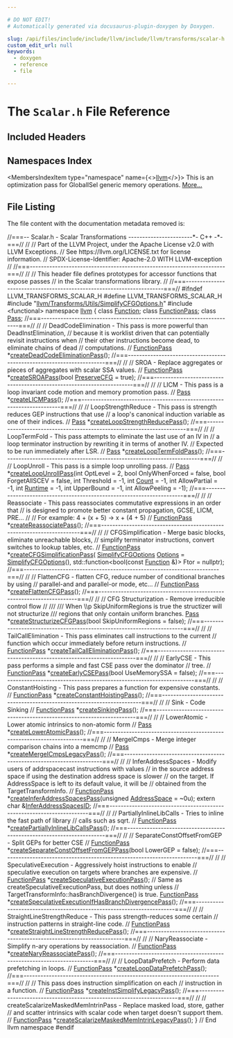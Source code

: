 ```yaml
---

# DO NOT EDIT!
# Automatically generated via docusaurus-plugin-doxygen by Doxygen.

slug: /api/files/include/include/llvm/include/llvm/transforms/scalar-h
custom_edit_url: null
keywords:
  - doxygen
  - reference
  - file

---
```





# The `Scalar.h` File Reference

<DoxygenPage pluginConfig={pluginConfig}>



## Included Headers

<IncludesList>
<IncludesListItem
  filePath="llvm/Transforms/Utils/SimplifyCFGOptions.h"
  permalink="/docs/api/files/include/include/llvm/include/llvm/transforms/include/llvm/transforms/utils/simplifycfgoptions-h"
  isLocal="true" />
<IncludesListItem
  filePath="functional"
  permalink=""
  isLocal="false" />
</IncludesList>

## Namespaces Index

<MembersIndex>

<MembersIndexItem
  type="namespace"
  name={<><a href="/docs/api/namespaces/llvm">llvm</a></>}>
This is an optimization pass for GlobalISel generic memory operations. <a href="/docs/api/namespaces/llvm/#details">More...</a>
</MembersIndexItem>

</MembersIndex>


## File Listing

The file content with the documentation metadata removed is:

<ProgramListing>

<Link id="l00001" /><CodeLine lineNumber="1"><span class="doxyHighlightComment">//===-- Scalar.h - Scalar Transformations -----------------------&#42;- C++ -&#42;-===//</span></CodeLine>
<Link id="l00002" /><CodeLine lineNumber="2"><span class="doxyHighlightComment">//</span></CodeLine>
<Link id="l00003" /><CodeLine lineNumber="3"><span class="doxyHighlightComment">// Part of the LLVM Project, under the Apache License v2.0 with LLVM Exceptions.</span></CodeLine>
<Link id="l00004" /><CodeLine lineNumber="4"><span class="doxyHighlightComment">// See https://llvm.org/LICENSE.txt for license information.</span></CodeLine>
<Link id="l00005" /><CodeLine lineNumber="5"><span class="doxyHighlightComment">// SPDX-License-Identifier: Apache-2.0 WITH LLVM-exception</span></CodeLine>
<Link id="l00006" /><CodeLine lineNumber="6"><span class="doxyHighlightComment">//</span></CodeLine>
<Link id="l00007" /><CodeLine lineNumber="7"><span class="doxyHighlightComment">//===----------------------------------------------------------------------===//</span></CodeLine>
<Link id="l00008" /><CodeLine lineNumber="8"><span class="doxyHighlightComment">//</span></CodeLine>
<Link id="l00009" /><CodeLine lineNumber="9"><span class="doxyHighlightComment">// This header file defines prototypes for accessor functions that expose passes</span></CodeLine>
<Link id="l00010" /><CodeLine lineNumber="10"><span class="doxyHighlightComment">// in the Scalar transformations library.</span></CodeLine>
<Link id="l00011" /><CodeLine lineNumber="11"><span class="doxyHighlightComment">//</span></CodeLine>
<Link id="l00012" /><CodeLine lineNumber="12"><span class="doxyHighlightComment">//===----------------------------------------------------------------------===//</span></CodeLine>
<Link id="l00013" /><CodeLine lineNumber="13"></CodeLine>
<Link id="l00014" /><CodeLine lineNumber="14"><span class="doxyHighlightPreprocessor">#ifndef LLVM&#95;TRANSFORMS&#95;SCALAR&#95;H</span></CodeLine>
<Link id="l00015" /><CodeLine lineNumber="15"><span class="doxyHighlightPreprocessor">#define LLVM&#95;TRANSFORMS&#95;SCALAR&#95;H</span></CodeLine>
<Link id="l00016" /><CodeLine lineNumber="16"></CodeLine>
<Link id="l00017" /><CodeLine lineNumber="17"><span class="doxyHighlightPreprocessor">#include &quot;<a href="/docs/api/files/include/include/llvm/include/llvm/transforms/include/llvm/transforms/utils/simplifycfgoptions-h">llvm/Transforms/Utils/SimplifyCFGOptions.h</a>&quot;</span></CodeLine>
<Link id="l00018" /><CodeLine lineNumber="18"><span class="doxyHighlightPreprocessor">#include &lt;functional&gt;</span></CodeLine>
<Link id="l00019" /><CodeLine lineNumber="19"></CodeLine>
<Link id="l00020" /><CodeLine lineNumber="20"><span class="doxyHighlightKeyword">namespace </span><span class="doxyHighlight"><a href="/docs/api/namespaces/llvm">llvm</a> &#123;</span></CodeLine>
<Link id="l00021" /><CodeLine lineNumber="21"></CodeLine>
<Link id="l00022" /><CodeLine lineNumber="22"><span class="doxyHighlightKeyword">class </span><span class="doxyHighlight"><a href="/docs/api/classes/llvm/function">Function</a>;</span></CodeLine>
<Link id="l00023" /><CodeLine lineNumber="23"><span class="doxyHighlightKeyword">class </span><span class="doxyHighlight"><a href="/docs/api/classes/llvm/functionpass">FunctionPass</a>;</span></CodeLine>
<Link id="l00024" /><CodeLine lineNumber="24"><span class="doxyHighlightKeyword">class </span><span class="doxyHighlight"><a href="/docs/api/classes/llvm/pass">Pass</a>;</span></CodeLine>
<Link id="l00025" /><CodeLine lineNumber="25"></CodeLine>
<Link id="l00026" /><CodeLine lineNumber="26"><span class="doxyHighlightComment">//===----------------------------------------------------------------------===//</span></CodeLine>
<Link id="l00027" /><CodeLine lineNumber="27"><span class="doxyHighlightComment">//</span></CodeLine>
<Link id="l00028" /><CodeLine lineNumber="28"><span class="doxyHighlightComment">// DeadCodeElimination - This pass is more powerful than DeadInstElimination,</span></CodeLine>
<Link id="l00029" /><CodeLine lineNumber="29"><span class="doxyHighlightComment">// because it is worklist driven that can potentially revisit instructions when</span></CodeLine>
<Link id="l00030" /><CodeLine lineNumber="30"><span class="doxyHighlightComment">// their other instructions become dead, to eliminate chains of dead</span></CodeLine>
<Link id="l00031" /><CodeLine lineNumber="31"><span class="doxyHighlightComment">// computations.</span></CodeLine>
<Link id="l00032" /><CodeLine lineNumber="32"><span class="doxyHighlightComment">//</span></CodeLine>
<Link id="l00033" /><CodeLine lineNumber="33"><span class="doxyHighlight"><a href="/docs/api/classes/llvm/functionpass">FunctionPass</a> &#42;<a href="/docs/api/namespaces/llvm/#a2b274400ee4dddce0e8c2e3056fcef20">createDeadCodeEliminationPass</a>();</span></CodeLine>
<Link id="l00034" /><CodeLine lineNumber="34"></CodeLine>
<Link id="l00035" /><CodeLine lineNumber="35"><span class="doxyHighlightComment">//===----------------------------------------------------------------------===//</span></CodeLine>
<Link id="l00036" /><CodeLine lineNumber="36"><span class="doxyHighlightComment">//</span></CodeLine>
<Link id="l00037" /><CodeLine lineNumber="37"><span class="doxyHighlightComment">// SROA - Replace aggregates or pieces of aggregates with scalar SSA values.</span></CodeLine>
<Link id="l00038" /><CodeLine lineNumber="38"><span class="doxyHighlightComment">//</span></CodeLine>
<Link id="l00039" /><CodeLine lineNumber="39"><span class="doxyHighlight"><a href="/docs/api/classes/llvm/functionpass">FunctionPass</a> &#42;<a href="/docs/api/namespaces/llvm/#ae7e42c560dd36ec85086cc1c43b61f56">createSROAPass</a>(</span><span class="doxyHighlightKeywordType">bool</span><span class="doxyHighlight"> <a href="/docs/api/namespaces/llvm/#af4e437674a39417056e3028415053139a83b74c73aa3a3ef410382d9d1b4298a7">PreserveCFG</a> = </span><span class="doxyHighlightKeyword">true</span><span class="doxyHighlight">);</span></CodeLine>
<Link id="l00040" /><CodeLine lineNumber="40"></CodeLine>
<Link id="l00041" /><CodeLine lineNumber="41"><span class="doxyHighlightComment">//===----------------------------------------------------------------------===//</span></CodeLine>
<Link id="l00042" /><CodeLine lineNumber="42"><span class="doxyHighlightComment">//</span></CodeLine>
<Link id="l00043" /><CodeLine lineNumber="43"><span class="doxyHighlightComment">// LICM - This pass is a loop invariant code motion and memory promotion pass.</span></CodeLine>
<Link id="l00044" /><CodeLine lineNumber="44"><span class="doxyHighlightComment">//</span></CodeLine>
<Link id="l00045" /><CodeLine lineNumber="45"><span class="doxyHighlight"><a href="/docs/api/classes/llvm/pass">Pass</a> &#42;<a href="/docs/api/namespaces/llvm/#a52fe42f45635485443c10aa9de4e7825">createLICMPass</a>();</span></CodeLine>
<Link id="l00046" /><CodeLine lineNumber="46"></CodeLine>
<Link id="l00047" /><CodeLine lineNumber="47"><span class="doxyHighlightComment">//===----------------------------------------------------------------------===//</span></CodeLine>
<Link id="l00048" /><CodeLine lineNumber="48"><span class="doxyHighlightComment">//</span></CodeLine>
<Link id="l00049" /><CodeLine lineNumber="49"><span class="doxyHighlightComment">// LoopStrengthReduce - This pass is strength reduces GEP instructions that use</span></CodeLine>
<Link id="l00050" /><CodeLine lineNumber="50"><span class="doxyHighlightComment">// a loop&#39;s canonical induction variable as one of their indices.</span></CodeLine>
<Link id="l00051" /><CodeLine lineNumber="51"><span class="doxyHighlightComment">//</span></CodeLine>
<Link id="l00052" /><CodeLine lineNumber="52"><span class="doxyHighlight"><a href="/docs/api/classes/llvm/pass">Pass</a> &#42;<a href="/docs/api/namespaces/llvm/#ab5e38bfb20e37867b8f1c51c75a38a0a">createLoopStrengthReducePass</a>();</span></CodeLine>
<Link id="l00053" /><CodeLine lineNumber="53"></CodeLine>
<Link id="l00054" /><CodeLine lineNumber="54"><span class="doxyHighlightComment">//===----------------------------------------------------------------------===//</span></CodeLine>
<Link id="l00055" /><CodeLine lineNumber="55"><span class="doxyHighlightComment">//</span></CodeLine>
<Link id="l00056" /><CodeLine lineNumber="56"><span class="doxyHighlightComment">// LoopTermFold -  This pass attempts to eliminate the last use of an IV in</span></CodeLine>
<Link id="l00057" /><CodeLine lineNumber="57"><span class="doxyHighlightComment">// a loop terminator instruction by rewriting it in terms of another IV.</span></CodeLine>
<Link id="l00058" /><CodeLine lineNumber="58"><span class="doxyHighlightComment">// Expected to be run immediately after LSR.</span></CodeLine>
<Link id="l00059" /><CodeLine lineNumber="59"><span class="doxyHighlightComment">//</span></CodeLine>
<Link id="l00060" /><CodeLine lineNumber="60"><span class="doxyHighlight"><a href="/docs/api/classes/llvm/pass">Pass</a> &#42;<a href="/docs/api/namespaces/llvm/#a4cef8b6434346ea581298e723cf81d76">createLoopTermFoldPass</a>();</span></CodeLine>
<Link id="l00061" /><CodeLine lineNumber="61"></CodeLine>
<Link id="l00062" /><CodeLine lineNumber="62"><span class="doxyHighlightComment">//===----------------------------------------------------------------------===//</span></CodeLine>
<Link id="l00063" /><CodeLine lineNumber="63"><span class="doxyHighlightComment">//</span></CodeLine>
<Link id="l00064" /><CodeLine lineNumber="64"><span class="doxyHighlightComment">// LoopUnroll - This pass is a simple loop unrolling pass.</span></CodeLine>
<Link id="l00065" /><CodeLine lineNumber="65"><span class="doxyHighlightComment">//</span></CodeLine>
<Link id="l00066" /><CodeLine lineNumber="66"><span class="doxyHighlight"><a href="/docs/api/classes/llvm/pass">Pass</a> &#42;<a href="/docs/api/namespaces/llvm/#a5661ae57c57732f7f570b4a03f241e33">createLoopUnrollPass</a>(</span><span class="doxyHighlightKeywordType">int</span><span class="doxyHighlight"> OptLevel = 2, </span><span class="doxyHighlightKeywordType">bool</span><span class="doxyHighlight"> OnlyWhenForced = </span><span class="doxyHighlightKeyword">false</span><span class="doxyHighlight">,</span></CodeLine>
<Link id="l00067" /><CodeLine lineNumber="67"><span class="doxyHighlight">                           </span><span class="doxyHighlightKeywordType">bool</span><span class="doxyHighlight"> ForgetAllSCEV = </span><span class="doxyHighlightKeyword">false</span><span class="doxyHighlight">, </span><span class="doxyHighlightKeywordType">int</span><span class="doxyHighlight"> Threshold = -1,</span></CodeLine>
<Link id="l00068" /><CodeLine lineNumber="68"><span class="doxyHighlight">                           </span><span class="doxyHighlightKeywordType">int</span><span class="doxyHighlight"> <a href="/docs/api/namespaces/llvm/#a845e08be4b0320d66901a66b0c0e9509">Count</a> = -1, </span><span class="doxyHighlightKeywordType">int</span><span class="doxyHighlight"> AllowPartial = -1,</span></CodeLine>
<Link id="l00069" /><CodeLine lineNumber="69"><span class="doxyHighlight">                           </span><span class="doxyHighlightKeywordType">int</span><span class="doxyHighlight"> <a href="/docs/api/namespaces/llvm/#a273ffd11c1ebf40fc70e3b22009adabdabc366f2d0ba3d681e7a3899917c5d3de">Runtime</a> = -1, </span><span class="doxyHighlightKeywordType">int</span><span class="doxyHighlight"> UpperBound = -1,</span></CodeLine>
<Link id="l00070" /><CodeLine lineNumber="70"><span class="doxyHighlight">                           </span><span class="doxyHighlightKeywordType">int</span><span class="doxyHighlight"> AllowPeeling = -1);</span></CodeLine>
<Link id="l00071" /><CodeLine lineNumber="71"></CodeLine>
<Link id="l00072" /><CodeLine lineNumber="72"><span class="doxyHighlightComment">//===----------------------------------------------------------------------===//</span></CodeLine>
<Link id="l00073" /><CodeLine lineNumber="73"><span class="doxyHighlightComment">//</span></CodeLine>
<Link id="l00074" /><CodeLine lineNumber="74"><span class="doxyHighlightComment">// Reassociate - This pass reassociates commutative expressions in an order that</span></CodeLine>
<Link id="l00075" /><CodeLine lineNumber="75"><span class="doxyHighlightComment">// is designed to promote better constant propagation, GCSE, LICM, PRE...</span></CodeLine>
<Link id="l00076" /><CodeLine lineNumber="76"><span class="doxyHighlightComment">//</span></CodeLine>
<Link id="l00077" /><CodeLine lineNumber="77"><span class="doxyHighlightComment">// For example:  4 + (x + 5)  -&gt;  x + (4 + 5)</span></CodeLine>
<Link id="l00078" /><CodeLine lineNumber="78"><span class="doxyHighlightComment">//</span></CodeLine>
<Link id="l00079" /><CodeLine lineNumber="79" lineLink="/docs/api/namespaces/llvm/#a579c8ca0c523fd80ab3592d0228f35f1"><span class="doxyHighlight"><a href="/docs/api/classes/llvm/functionpass">FunctionPass</a> &#42;<a href="/docs/api/namespaces/llvm/#a579c8ca0c523fd80ab3592d0228f35f1">createReassociatePass</a>();</span></CodeLine>
<Link id="l00080" /><CodeLine lineNumber="80"></CodeLine>
<Link id="l00081" /><CodeLine lineNumber="81"><span class="doxyHighlightComment">//===----------------------------------------------------------------------===//</span></CodeLine>
<Link id="l00082" /><CodeLine lineNumber="82"><span class="doxyHighlightComment">//</span></CodeLine>
<Link id="l00083" /><CodeLine lineNumber="83"><span class="doxyHighlightComment">// CFGSimplification - Merge basic blocks, eliminate unreachable blocks,</span></CodeLine>
<Link id="l00084" /><CodeLine lineNumber="84"><span class="doxyHighlightComment">// simplify terminator instructions, convert switches to lookup tables, etc.</span></CodeLine>
<Link id="l00085" /><CodeLine lineNumber="85"><span class="doxyHighlightComment">//</span></CodeLine>
<Link id="l00086" /><CodeLine lineNumber="86"><span class="doxyHighlight"><a href="/docs/api/classes/llvm/functionpass">FunctionPass</a> &#42;<a href="/docs/api/namespaces/llvm/#a08b0db116677d9d685f7a07e73a914af">createCFGSimplificationPass</a>(</span></CodeLine>
<Link id="l00087" /><CodeLine lineNumber="87"><span class="doxyHighlight">    <a href="/docs/api/structs/llvm/simplifycfgoptions">SimplifyCFGOptions</a> <a href="/docs/api/files/lib/lib/debuginfo/lib/debuginfo/logicalview/lib/debuginfo/logicalview/core/lvoptions-cpp/#ab4088b7a11f3cbc38ac16a6e9c72494e">Options</a> = <a href="/docs/api/structs/llvm/simplifycfgoptions">SimplifyCFGOptions</a>(),</span></CodeLine>
<Link id="l00088" /><CodeLine lineNumber="88"><span class="doxyHighlight">    std::function&lt;</span><span class="doxyHighlightKeywordType">bool</span><span class="doxyHighlight">(</span><span class="doxyHighlightKeyword">const</span><span class="doxyHighlight"> <a href="/docs/api/classes/llvm/function">Function</a> &amp;)&gt; Ftor = </span><span class="doxyHighlightKeyword">nullptr</span><span class="doxyHighlight">);</span></CodeLine>
<Link id="l00089" /><CodeLine lineNumber="89"></CodeLine>
<Link id="l00090" /><CodeLine lineNumber="90"><span class="doxyHighlightComment">//===----------------------------------------------------------------------===//</span></CodeLine>
<Link id="l00091" /><CodeLine lineNumber="91"><span class="doxyHighlightComment">//</span></CodeLine>
<Link id="l00092" /><CodeLine lineNumber="92"><span class="doxyHighlightComment">// FlattenCFG - flatten CFG, reduce number of conditional branches by using</span></CodeLine>
<Link id="l00093" /><CodeLine lineNumber="93"><span class="doxyHighlightComment">// parallel-and and parallel-or mode, etc...</span></CodeLine>
<Link id="l00094" /><CodeLine lineNumber="94"><span class="doxyHighlightComment">//</span></CodeLine>
<Link id="l00095" /><CodeLine lineNumber="95"><span class="doxyHighlight"><a href="/docs/api/classes/llvm/functionpass">FunctionPass</a> &#42;<a href="/docs/api/namespaces/llvm/#a04b2e2d516b1c7155db2181d2f763211">createFlattenCFGPass</a>();</span></CodeLine>
<Link id="l00096" /><CodeLine lineNumber="96"></CodeLine>
<Link id="l00097" /><CodeLine lineNumber="97"><span class="doxyHighlightComment">//===----------------------------------------------------------------------===//</span></CodeLine>
<Link id="l00098" /><CodeLine lineNumber="98"><span class="doxyHighlightComment">//</span></CodeLine>
<Link id="l00099" /><CodeLine lineNumber="99"><span class="doxyHighlightComment">// CFG Structurization - Remove irreducible control flow</span></CodeLine>
<Link id="l00100" /><CodeLine lineNumber="100"><span class="doxyHighlightComment">//</span></CodeLine>
<Link id="l00101" /><CodeLine lineNumber="101"><span class="doxyHighlightComment">///</span></CodeLine>
<Link id="l00102" /><CodeLine lineNumber="102"><span class="doxyHighlightComment">/// When \\p SkipUniformRegions is true the structizer will not structurize</span></CodeLine>
<Link id="l00103" /><CodeLine lineNumber="103"><span class="doxyHighlightComment">/// regions that only contain uniform branches.</span></CodeLine>
<Link id="l00104" /><CodeLine lineNumber="104"><span class="doxyHighlight"><a href="/docs/api/classes/llvm/pass">Pass</a> &#42;<a href="/docs/api/namespaces/llvm/#a4fb815c8f9920e07c3ab6bfc0e144658">createStructurizeCFGPass</a>(</span><span class="doxyHighlightKeywordType">bool</span><span class="doxyHighlight"> SkipUniformRegions = </span><span class="doxyHighlightKeyword">false</span><span class="doxyHighlight">);</span></CodeLine>
<Link id="l00105" /><CodeLine lineNumber="105"></CodeLine>
<Link id="l00106" /><CodeLine lineNumber="106"><span class="doxyHighlightComment">//===----------------------------------------------------------------------===//</span></CodeLine>
<Link id="l00107" /><CodeLine lineNumber="107"><span class="doxyHighlightComment">//</span></CodeLine>
<Link id="l00108" /><CodeLine lineNumber="108"><span class="doxyHighlightComment">// TailCallElimination - This pass eliminates call instructions to the current</span></CodeLine>
<Link id="l00109" /><CodeLine lineNumber="109"><span class="doxyHighlightComment">// function which occur immediately before return instructions.</span></CodeLine>
<Link id="l00110" /><CodeLine lineNumber="110"><span class="doxyHighlightComment">//</span></CodeLine>
<Link id="l00111" /><CodeLine lineNumber="111"><span class="doxyHighlight"><a href="/docs/api/classes/llvm/functionpass">FunctionPass</a> &#42;<a href="/docs/api/namespaces/llvm/#a0ea2361bffa7838dd88ff68a438f1ecf">createTailCallEliminationPass</a>();</span></CodeLine>
<Link id="l00112" /><CodeLine lineNumber="112"></CodeLine>
<Link id="l00113" /><CodeLine lineNumber="113"><span class="doxyHighlightComment">//===----------------------------------------------------------------------===//</span></CodeLine>
<Link id="l00114" /><CodeLine lineNumber="114"><span class="doxyHighlightComment">//</span></CodeLine>
<Link id="l00115" /><CodeLine lineNumber="115"><span class="doxyHighlightComment">// EarlyCSE - This pass performs a simple and fast CSE pass over the dominator</span></CodeLine>
<Link id="l00116" /><CodeLine lineNumber="116"><span class="doxyHighlightComment">// tree.</span></CodeLine>
<Link id="l00117" /><CodeLine lineNumber="117"><span class="doxyHighlightComment">//</span></CodeLine>
<Link id="l00118" /><CodeLine lineNumber="118"><span class="doxyHighlight"><a href="/docs/api/classes/llvm/functionpass">FunctionPass</a> &#42;<a href="/docs/api/namespaces/llvm/#ae28159c054fa79ac71652e2bb0972082">createEarlyCSEPass</a>(</span><span class="doxyHighlightKeywordType">bool</span><span class="doxyHighlight"> UseMemorySSA = </span><span class="doxyHighlightKeyword">false</span><span class="doxyHighlight">);</span></CodeLine>
<Link id="l00119" /><CodeLine lineNumber="119"></CodeLine>
<Link id="l00120" /><CodeLine lineNumber="120"><span class="doxyHighlightComment">//===----------------------------------------------------------------------===//</span></CodeLine>
<Link id="l00121" /><CodeLine lineNumber="121"><span class="doxyHighlightComment">//</span></CodeLine>
<Link id="l00122" /><CodeLine lineNumber="122"><span class="doxyHighlightComment">// ConstantHoisting - This pass prepares a function for expensive constants.</span></CodeLine>
<Link id="l00123" /><CodeLine lineNumber="123"><span class="doxyHighlightComment">//</span></CodeLine>
<Link id="l00124" /><CodeLine lineNumber="124"><span class="doxyHighlight"><a href="/docs/api/classes/llvm/functionpass">FunctionPass</a> &#42;<a href="/docs/api/namespaces/llvm/#a20cd404d5848ed2897115687638ad66c">createConstantHoistingPass</a>();</span></CodeLine>
<Link id="l00125" /><CodeLine lineNumber="125"></CodeLine>
<Link id="l00126" /><CodeLine lineNumber="126"><span class="doxyHighlightComment">//===----------------------------------------------------------------------===//</span></CodeLine>
<Link id="l00127" /><CodeLine lineNumber="127"><span class="doxyHighlightComment">//</span></CodeLine>
<Link id="l00128" /><CodeLine lineNumber="128"><span class="doxyHighlightComment">// Sink - Code Sinking</span></CodeLine>
<Link id="l00129" /><CodeLine lineNumber="129"><span class="doxyHighlightComment">//</span></CodeLine>
<Link id="l00130" /><CodeLine lineNumber="130"><span class="doxyHighlight"><a href="/docs/api/classes/llvm/functionpass">FunctionPass</a> &#42;<a href="/docs/api/namespaces/llvm/#a701a74c44c000aec789c8e6e7fe064d6">createSinkingPass</a>();</span></CodeLine>
<Link id="l00131" /><CodeLine lineNumber="131"></CodeLine>
<Link id="l00132" /><CodeLine lineNumber="132"><span class="doxyHighlightComment">//===----------------------------------------------------------------------===//</span></CodeLine>
<Link id="l00133" /><CodeLine lineNumber="133"><span class="doxyHighlightComment">//</span></CodeLine>
<Link id="l00134" /><CodeLine lineNumber="134"><span class="doxyHighlightComment">// LowerAtomic - Lower atomic intrinsics to non-atomic form</span></CodeLine>
<Link id="l00135" /><CodeLine lineNumber="135"><span class="doxyHighlightComment">//</span></CodeLine>
<Link id="l00136" /><CodeLine lineNumber="136" lineLink="/docs/api/namespaces/llvm/#a89f041a48077d86d518b8a78c0aa093b"><span class="doxyHighlight"><a href="/docs/api/classes/llvm/pass">Pass</a> &#42;<a href="/docs/api/namespaces/llvm/#a89f041a48077d86d518b8a78c0aa093b">createLowerAtomicPass</a>();</span></CodeLine>
<Link id="l00137" /><CodeLine lineNumber="137"></CodeLine>
<Link id="l00138" /><CodeLine lineNumber="138"><span class="doxyHighlightComment">//===----------------------------------------------------------------------===//</span></CodeLine>
<Link id="l00139" /><CodeLine lineNumber="139"><span class="doxyHighlightComment">//</span></CodeLine>
<Link id="l00140" /><CodeLine lineNumber="140"><span class="doxyHighlightComment">// MergeICmps - Merge integer comparison chains into a memcmp</span></CodeLine>
<Link id="l00141" /><CodeLine lineNumber="141"><span class="doxyHighlightComment">//</span></CodeLine>
<Link id="l00142" /><CodeLine lineNumber="142"><span class="doxyHighlight"><a href="/docs/api/classes/llvm/pass">Pass</a> &#42;<a href="/docs/api/namespaces/llvm/#aa081110964f157cbac7aae94385ef29b">createMergeICmpsLegacyPass</a>();</span></CodeLine>
<Link id="l00143" /><CodeLine lineNumber="143"></CodeLine>
<Link id="l00144" /><CodeLine lineNumber="144"><span class="doxyHighlightComment">//===----------------------------------------------------------------------===//</span></CodeLine>
<Link id="l00145" /><CodeLine lineNumber="145"><span class="doxyHighlightComment">//</span></CodeLine>
<Link id="l00146" /><CodeLine lineNumber="146"><span class="doxyHighlightComment">// InferAddressSpaces - Modify users of addrspacecast instructions with values</span></CodeLine>
<Link id="l00147" /><CodeLine lineNumber="147"><span class="doxyHighlightComment">// in the source address space if using the destination address space is slower</span></CodeLine>
<Link id="l00148" /><CodeLine lineNumber="148"><span class="doxyHighlightComment">// on the target. If AddressSpace is left to its default value, it will be</span></CodeLine>
<Link id="l00149" /><CodeLine lineNumber="149"><span class="doxyHighlightComment">// obtained from the TargetTransformInfo.</span></CodeLine>
<Link id="l00150" /><CodeLine lineNumber="150"><span class="doxyHighlightComment">//</span></CodeLine>
<Link id="l00151" /><CodeLine lineNumber="151"><span class="doxyHighlight"><a href="/docs/api/classes/llvm/functionpass">FunctionPass</a> &#42;<a href="/docs/api/namespaces/llvm/#ac2d015931f100c1d324b07e550ae5e74">createInferAddressSpacesPass</a>(</span><span class="doxyHighlightKeywordType">unsigned</span><span class="doxyHighlight"> <a href="/docs/api/namespaces/llvm/nvptxas/#ad7d00b71af84502be65ae2de3f8d91dc">AddressSpace</a> = ~0u);</span></CodeLine>
<Link id="l00152" /><CodeLine lineNumber="152"><span class="doxyHighlightKeyword">extern</span><span class="doxyHighlight"> </span><span class="doxyHighlightKeywordType">char</span><span class="doxyHighlight"> &amp;<a href="/docs/api/namespaces/llvm/#a6aa4d43382fa4cc4c1801e79d0ff814a">InferAddressSpacesID</a>;</span></CodeLine>
<Link id="l00153" /><CodeLine lineNumber="153"></CodeLine>
<Link id="l00154" /><CodeLine lineNumber="154"><span class="doxyHighlightComment">//===----------------------------------------------------------------------===//</span></CodeLine>
<Link id="l00155" /><CodeLine lineNumber="155"><span class="doxyHighlightComment">//</span></CodeLine>
<Link id="l00156" /><CodeLine lineNumber="156"><span class="doxyHighlightComment">// PartiallyInlineLibCalls - Tries to inline the fast path of library</span></CodeLine>
<Link id="l00157" /><CodeLine lineNumber="157"><span class="doxyHighlightComment">// calls such as sqrt.</span></CodeLine>
<Link id="l00158" /><CodeLine lineNumber="158"><span class="doxyHighlightComment">//</span></CodeLine>
<Link id="l00159" /><CodeLine lineNumber="159"><span class="doxyHighlight"><a href="/docs/api/classes/llvm/functionpass">FunctionPass</a> &#42;<a href="/docs/api/namespaces/llvm/#ad63e4573b9d9dbb985ace8dfa6ad65ec">createPartiallyInlineLibCallsPass</a>();</span></CodeLine>
<Link id="l00160" /><CodeLine lineNumber="160"></CodeLine>
<Link id="l00161" /><CodeLine lineNumber="161"><span class="doxyHighlightComment">//===----------------------------------------------------------------------===//</span></CodeLine>
<Link id="l00162" /><CodeLine lineNumber="162"><span class="doxyHighlightComment">//</span></CodeLine>
<Link id="l00163" /><CodeLine lineNumber="163"><span class="doxyHighlightComment">// SeparateConstOffsetFromGEP - Split GEPs for better CSE</span></CodeLine>
<Link id="l00164" /><CodeLine lineNumber="164"><span class="doxyHighlightComment">//</span></CodeLine>
<Link id="l00165" /><CodeLine lineNumber="165"><span class="doxyHighlight"><a href="/docs/api/classes/llvm/functionpass">FunctionPass</a> &#42;<a href="/docs/api/namespaces/llvm/#a9c0b23603da5cadac0b7602fae0dddc5">createSeparateConstOffsetFromGEPPass</a>(</span><span class="doxyHighlightKeywordType">bool</span><span class="doxyHighlight"> LowerGEP = </span><span class="doxyHighlightKeyword">false</span><span class="doxyHighlight">);</span></CodeLine>
<Link id="l00166" /><CodeLine lineNumber="166"></CodeLine>
<Link id="l00167" /><CodeLine lineNumber="167"><span class="doxyHighlightComment">//===----------------------------------------------------------------------===//</span></CodeLine>
<Link id="l00168" /><CodeLine lineNumber="168"><span class="doxyHighlightComment">//</span></CodeLine>
<Link id="l00169" /><CodeLine lineNumber="169"><span class="doxyHighlightComment">// SpeculativeExecution - Aggressively hoist instructions to enable</span></CodeLine>
<Link id="l00170" /><CodeLine lineNumber="170"><span class="doxyHighlightComment">// speculative execution on targets where branches are expensive.</span></CodeLine>
<Link id="l00171" /><CodeLine lineNumber="171"><span class="doxyHighlightComment">//</span></CodeLine>
<Link id="l00172" /><CodeLine lineNumber="172"><span class="doxyHighlight"><a href="/docs/api/classes/llvm/functionpass">FunctionPass</a> &#42;<a href="/docs/api/namespaces/llvm/#a7e39bf7339f0cec2c2a2977775fc9060">createSpeculativeExecutionPass</a>();</span></CodeLine>
<Link id="l00173" /><CodeLine lineNumber="173"></CodeLine>
<Link id="l00174" /><CodeLine lineNumber="174"><span class="doxyHighlightComment">// Same as createSpeculativeExecutionPass, but does nothing unless</span></CodeLine>
<Link id="l00175" /><CodeLine lineNumber="175"><span class="doxyHighlightComment">// TargetTransformInfo::hasBranchDivergence() is true.</span></CodeLine>
<Link id="l00176" /><CodeLine lineNumber="176"><span class="doxyHighlight"><a href="/docs/api/classes/llvm/functionpass">FunctionPass</a> &#42;<a href="/docs/api/namespaces/llvm/#a2da139631dd2ed0bd958ae56a04bb3dc">createSpeculativeExecutionIfHasBranchDivergencePass</a>();</span></CodeLine>
<Link id="l00177" /><CodeLine lineNumber="177"></CodeLine>
<Link id="l00178" /><CodeLine lineNumber="178"><span class="doxyHighlightComment">//===----------------------------------------------------------------------===//</span></CodeLine>
<Link id="l00179" /><CodeLine lineNumber="179"><span class="doxyHighlightComment">//</span></CodeLine>
<Link id="l00180" /><CodeLine lineNumber="180"><span class="doxyHighlightComment">// StraightLineStrengthReduce - This pass strength-reduces some certain</span></CodeLine>
<Link id="l00181" /><CodeLine lineNumber="181"><span class="doxyHighlightComment">// instruction patterns in straight-line code.</span></CodeLine>
<Link id="l00182" /><CodeLine lineNumber="182"><span class="doxyHighlightComment">//</span></CodeLine>
<Link id="l00183" /><CodeLine lineNumber="183"><span class="doxyHighlight"><a href="/docs/api/classes/llvm/functionpass">FunctionPass</a> &#42;<a href="/docs/api/namespaces/llvm/#ae040857e54926714367245b71d69155f">createStraightLineStrengthReducePass</a>();</span></CodeLine>
<Link id="l00184" /><CodeLine lineNumber="184"></CodeLine>
<Link id="l00185" /><CodeLine lineNumber="185"><span class="doxyHighlightComment">//===----------------------------------------------------------------------===//</span></CodeLine>
<Link id="l00186" /><CodeLine lineNumber="186"><span class="doxyHighlightComment">//</span></CodeLine>
<Link id="l00187" /><CodeLine lineNumber="187"><span class="doxyHighlightComment">// NaryReassociate - Simplify n-ary operations by reassociation.</span></CodeLine>
<Link id="l00188" /><CodeLine lineNumber="188"><span class="doxyHighlightComment">//</span></CodeLine>
<Link id="l00189" /><CodeLine lineNumber="189"><span class="doxyHighlight"><a href="/docs/api/classes/llvm/functionpass">FunctionPass</a> &#42;<a href="/docs/api/namespaces/llvm/#a3cb6969a73ff0eafb38cd7a4eb892c2a">createNaryReassociatePass</a>();</span></CodeLine>
<Link id="l00190" /><CodeLine lineNumber="190"></CodeLine>
<Link id="l00191" /><CodeLine lineNumber="191"><span class="doxyHighlightComment">//===----------------------------------------------------------------------===//</span></CodeLine>
<Link id="l00192" /><CodeLine lineNumber="192"><span class="doxyHighlightComment">//</span></CodeLine>
<Link id="l00193" /><CodeLine lineNumber="193"><span class="doxyHighlightComment">// LoopDataPrefetch - Perform data prefetching in loops.</span></CodeLine>
<Link id="l00194" /><CodeLine lineNumber="194"><span class="doxyHighlightComment">//</span></CodeLine>
<Link id="l00195" /><CodeLine lineNumber="195"><span class="doxyHighlight"><a href="/docs/api/classes/llvm/functionpass">FunctionPass</a> &#42;<a href="/docs/api/namespaces/llvm/#a7c077d5ecfb6be89f42babfdce5a71d3">createLoopDataPrefetchPass</a>();</span></CodeLine>
<Link id="l00196" /><CodeLine lineNumber="196"></CodeLine>
<Link id="l00197" /><CodeLine lineNumber="197"><span class="doxyHighlightComment">//===----------------------------------------------------------------------===//</span></CodeLine>
<Link id="l00198" /><CodeLine lineNumber="198"><span class="doxyHighlightComment">//</span></CodeLine>
<Link id="l00199" /><CodeLine lineNumber="199"><span class="doxyHighlightComment">// This pass does instruction simplification on each</span></CodeLine>
<Link id="l00200" /><CodeLine lineNumber="200"><span class="doxyHighlightComment">// instruction in a function.</span></CodeLine>
<Link id="l00201" /><CodeLine lineNumber="201"><span class="doxyHighlightComment">//</span></CodeLine>
<Link id="l00202" /><CodeLine lineNumber="202"><span class="doxyHighlight"><a href="/docs/api/classes/llvm/functionpass">FunctionPass</a> &#42;<a href="/docs/api/namespaces/llvm/#afb65f938406d0b71e233fa1a0d343838">createInstSimplifyLegacyPass</a>();</span></CodeLine>
<Link id="l00203" /><CodeLine lineNumber="203"></CodeLine>
<Link id="l00204" /><CodeLine lineNumber="204"></CodeLine>
<Link id="l00205" /><CodeLine lineNumber="205"><span class="doxyHighlightComment">//===----------------------------------------------------------------------===//</span></CodeLine>
<Link id="l00206" /><CodeLine lineNumber="206"><span class="doxyHighlightComment">//</span></CodeLine>
<Link id="l00207" /><CodeLine lineNumber="207"><span class="doxyHighlightComment">// createScalarizeMaskedMemIntrinPass - Replace masked load, store, gather</span></CodeLine>
<Link id="l00208" /><CodeLine lineNumber="208"><span class="doxyHighlightComment">// and scatter intrinsics with scalar code when target doesn&#39;t support them.</span></CodeLine>
<Link id="l00209" /><CodeLine lineNumber="209"><span class="doxyHighlightComment">//</span></CodeLine>
<Link id="l00210" /><CodeLine lineNumber="210"><span class="doxyHighlight"><a href="/docs/api/classes/llvm/functionpass">FunctionPass</a> &#42;<a href="/docs/api/namespaces/llvm/#a3ea9ab9b526cb142204344175bfb6068">createScalarizeMaskedMemIntrinLegacyPass</a>();</span></CodeLine>
<Link id="l00211" /><CodeLine lineNumber="211"><span class="doxyHighlight">&#125; </span><span class="doxyHighlightComment">// End llvm namespace</span></CodeLine>
<Link id="l00212" /><CodeLine lineNumber="212"></CodeLine>
<Link id="l00213" /><CodeLine lineNumber="213"><span class="doxyHighlightPreprocessor">#endif</span></CodeLine>

</ProgramListing>


</DoxygenPage>
